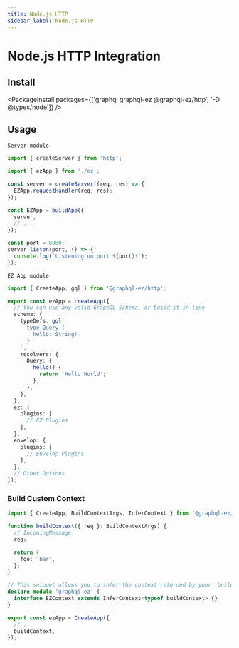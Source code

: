 ---
title: Node.js HTTP
sidebar_label: Node.js HTTP
---

# Node.js HTTP Integration

## Install

<PackageInstall packages={['graphql graphql-ez @graphql-ez/http', '-D @types/node']} />

## Usage

`Server module`

```ts
import { createServer } from 'http';

import { ezApp } from './ez';

const server = createServer((req, res) => {
  EZApp.requestHandler(req, res);
});

const EZApp = buildApp({
  server,
  // ...
});

const port = 8080;
server.listen(port, () => {
  console.log(`Listening on port ${port}!`);
});
```

`EZ App module`

```ts
import { CreateApp, gql } from '@graphql-ez/http';

export const ezApp = createApp({
  // You can use any valid GraphQL Schema, or build it in-line
  schema: {
    typeDefs: gql`
      type Query {
        hello: String!
      }
    `,
    resolvers: {
      Query: {
        hello() {
          return 'Hello World';
        },
      },
    },
  },
  ez: {
    plugins: [
      // EZ Plugins
    ],
  },
  envelop: {
    plugins: [
      // Envelop Plugins
    ],
  },
  // Other Options
});
```

### Build Custom Context

```ts
import { CreateApp, BuildContextArgs, InferContext } from '@graphql-ez/http';

function buildContext({ req }: BuildContextArgs) {
  // IncomingMessage
  req;

  return {
    foo: 'bar',
  };
}

// This snippet allows you to infer the context returned by your 'buildContext' and add it to the EZContext interface
declare module 'graphql-ez' {
  interface EZContext extends InferContext<typeof buildContext> {}
}

export const ezApp = CreateApp({
  // ...
  buildContext,
});
```
